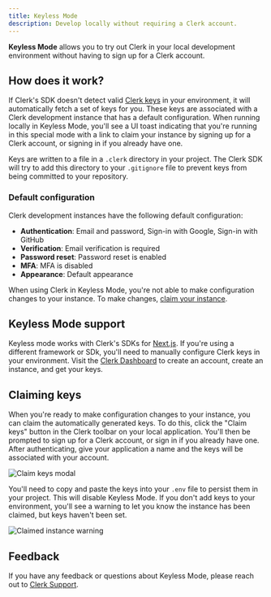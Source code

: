 ```yaml
---
title: Keyless Mode
description: Develop locally without requiring a Clerk account.
---
```


**Keyless Mode** allows you to try out Clerk in your local development environment without having to sign up for a Clerk account.

## How does it work?

If Clerk's SDK doesn't detect valid [Clerk keys](TODO) in your environment, it will automatically fetch a set of keys for you. These keys are associated with a Clerk development instance that has a default configuration. When running locally in Keyless Mode, you'll see a UI toast indicating that you're running in this special mode with a link to claim your instance by signing up for a Clerk account, or signing in if you already have one.

Keys are written to a file in a `.clerk` directory in your project. The Clerk SDK will try to add this directory to your `.gitignore` file to prevent keys from being committed to your repository.

### Default configuration

Clerk development instances have the following default configuration:

- **Authentication**: Email and password, Sign-in with Google, Sign-in with GitHub
- **Verification**: Email verification is required
- **Password reset**: Password reset is enabled
- **MFA**: MFA is disabled
- **Appearance**: Default appearance

When using Clerk in Keyless Mode, you're not able to make configuration changes to your instance. To make changes, [claim your instance](#claiming-keys).

## Keyless Mode support

Keyless mode works with Clerk's SDKs for [Next.js](/docs/quickstarts/nextjs). If you're using a different framework or SDk, you'll need to manually configure Clerk keys in your environment. Visit the [Clerk Dashboard](https://dashboard.clerk.com/sign-up) to create an account, create an instance, and get your keys.

## Claiming keys

When you're ready to make configuration changes to your instance, you can claim the automatically generated keys. To do this, click the "Claim keys" button in the Clerk toolbar on your local application. You'll then be prompted to sign up for a Clerk account, or sign in if you already have one. After authenticating, give your application a name and the keys will be associated with your account.

![Claim keys modal](/docs/images/keyless/claim-keys.png)

You'll need to copy and paste the keys into your `.env` file to persist them in your project. This will disable Keyless Mode. If you don't add keys to your environment, you'll see a warning to let you know the instance has been claimed, but keys haven't been set.

![Claimed instance warning](/docs/images/keyless/setting-env-keys.png)

## Feedback

If you have any feedback or questions about Keyless Mode, please reach out to [Clerk Support](https://clerk.com/contact/support).
